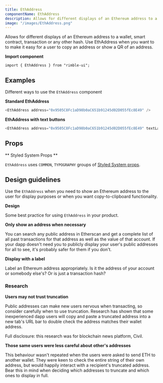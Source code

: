 ```yaml
---
title: EthAddress
componentName: EthAddress
description: Allows for different displays of an Ethereum address to a wallet, smart contract, transaction or any other hash. Use EthAddress when you want to to make it easy for a user to copy an address or show a QR of an address.
image: "/images/EthAddress.png"
---
```


Allows for different displays of an Ethereum address to a wallet, smart contract, transaction or any other hash. Use EthAddress when you want to to make it easy for a user to copy an address or show a QR of an address.

**Import component**

```lang=jsx
import { EthAddress } from "rimble-ui";
```

## Examples

Different ways to use the `EthAddress` component

**Standard EthAddress**

```js is=react-live
<EthAddress address="0x9505C8Fc1aD98b0aC651b91245d02D055fEc8E49" />
```

**EthAddress with text buttons**

```js is=react-live
<EthAddress address="0x9505C8Fc1aD98b0aC651b91245d02D055fEc8E49" textLabels />
```

## Props

<PropsTable propMetaData={props.propMetaData} />

** Styled System Props **

`EthAddress` uses `COMMON`, `TYPOGRAPHY` groups of [Styled System props](/components/rimble-ui/system-props).

## Design guidelines

Use the `EthAddress` when you need to show an Ethereum address to the user for display purposes or when you want copy-to-clipboard functionality.

**Design**

Some best practice for using `EthAddress` in your product.

**Only show an address when necessary**

You can search any public address in Etherscan and get a complete list of all past transactions for that address as well as the value of that account. If your dapp doesn't need you to publicly display your user's public addresses for all to see, it's probably safer for them if you don't.

**Display with a label**

Label an Ethereum address appropriately. Is it the address of your account or somebody else's? Or is just a transaction hash?

### Research

**Users may not trust truncation**

Public addresses can make new users nervous when transacting, so consider carefully when to use truncation. Research has shown that some inexperienced dapp users will copy and paste a truncated address into a new tab's URL bar to double check the address matches their wallet address.

Full disclosure: this research was for blockchain news platform, Civil.

**Those same users were less careful about other's addresses**

This behaviour wasn't repeated when the users were asked to send ETH to another wallet. They were keen to check the entire string of their own address, but would happily interact with a recipient's truncated address. Bear this in mind when deciding which addresses to truncate and which ones to display in full.
